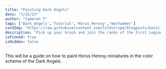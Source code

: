 ```yaml
---
title: "Painting Dark Angels"
date: "7/25/23"
author: "Cameron T"
tags: ['Dark_Angels','Tutorial','Horus_Heresy','Warhammer']
cardImg: "https://raw.githubusercontent.com/Coldstripe/blogposts/main/images/tacticalsgt.jpg"
description: "Pick up your brush and join the ranks of the First Legion."
isPinned: true
isHidden: false
---
```


This will be a guide on how to paint Horus Heresy miniatures in the color scheme of the Dark Angels.